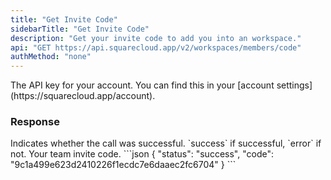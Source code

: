 ```yaml
---
title: "Get Invite Code"
sidebarTitle: "Get Invite Code"
description: "Get your invite code to add you into an workspace."
api: "GET https://api.squarecloud.app/v2/workspaces/members/code"
authMethod: "none"
---
```


<ParamField header="Authorization" type="string" placeholder="API KEY" required>
  The API key for your account. You can find this in your [account settings](https://squarecloud.app/account).
</ParamField>

### Response

<ResponseField name="status" type="string">
  Indicates whether the call was successful. `success` if successful, `error` if not.
</ResponseField>

<ResponseField name="code" type="string">
  Your team invite code.
</ResponseField>


<ResponseExample>
```json
{
  "status": "success", 
  "code": "9c1a499e623d2410226f1ecdc7e6daaec2fc6704"
}
```
</ResponseExample>
